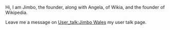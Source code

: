 Hi, I am Jimbo, the founder, along with Angela, of Wikia, and the founder of Wikipedia.


Leave me a message on [[User_talk:Jimbo Wales]] my user talk page.